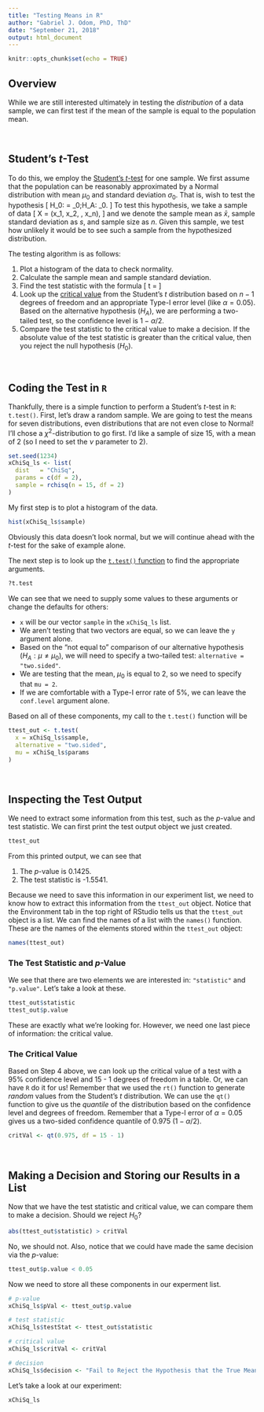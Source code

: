 ```yaml
---
title: "Testing Means in R"
author: "Gabriel J. Odom, PhD, ThD"
date: "September 21, 2018"
output: html_document
---
```


```r
knitr::opts_chunk$set(echo = TRUE)
```

## Overview
While we are still interested ultimately in testing the *distribution* of a data sample, we can first test if the mean of the sample is equal to the population mean.

</br>

## Student's $t$-Test
To do this, we employ the [Student's $t$-test](https://en.wikipedia.org/wiki/Student%27s_t-test) for one sample. We first assume that the population can be reasonably approximated by a Normal distribution with mean $\mu_0$ and standard deviation $\sigma_0$. That is, wish to test the hypothesis
\[
H_0: \mu = \mu_0;\quad H_A: \mu \ne \mu_0.
\]
To test this hypothesis, we take a sample of data
\[
X = (x_1, x_2, \ldots, x_n),
\]
and we denote the sample mean as $\bar{x}$, sample standard deviation as $s$, and sample size as $n$. Given this sample, we test how unlikely it would be to see such a sample from the hypothesized distribution.

The testing algorithm is as follows:

1. Plot a histogram of the data to check normality.
2. Calculate the sample mean and sample standard deviation.
3. Find the test statistic with the formula
\[
t = \frac{\bar{x} - \mu}{s/\sqrt{n}}
\]
4. Look up the [critical value](http://www.sjsu.edu/faculty/gerstman/StatPrimer/t-table.pdf) from the Student's $t$ distribution based on $n - 1$ degrees of freedom and an appropriate Type-I error level (like $\alpha = 0.05$). Based on the alternative hypothesis ($H_A$), we are performing a two-tailed test, so the confidence level is $1 - \alpha/2$.
5. Compare the test statistic to the critical value to make a decision. If the absolute value of the test statistic is greater than the critical value, then you reject the null hypothesis ($H_0$).

</br>

## Coding the Test in `R`
Thankfully, there is a simple function to perform a Student's $t$-test in `R`: `t.test()`. First, let's draw a random sample. We are going to test the means for seven distributions, even distributions that are not even close to Normal! I'll chose a $\chi^2$-distribution to go first. I'd like a sample of size 15, with a mean of 2 (so I need to set the $\nu$ parameter to 2).
```r
set.seed(1234)
xChiSq_ls <- list(
  dist   = "ChiSq",
  params = c(df = 2),
  sample = rchisq(n = 15, df = 2)
)
```

My first step is to plot a histogram of the data.
```r
hist(xChiSq_ls$sample)
```

Obviously this data doesn't look normal, but we will continue ahead with the $t$-test for the sake of example alone. 

The next step is to look up the [`t.test()` function](https://www.rdocumentation.org/packages/stats/versions/3.5.1/topics/t.test) to find the appropriate arguments.
```r
?t.test
```

We can see that we need to supply some values to these arguments or change the defaults for others:

- `x` will be our vector `sample` in the `xChiSq_ls` list.
- We aren't testing that two vectors are equal, so we can leave the `y` argument alone.
- Based on the "not equal to" comparison of our alternative hypothesis ($H_A: \mu \ne \mu_0$), we will need to specify a two-tailed test: `alternative = "two.sided"`.
- We are testing that the mean, $\mu_0$ is equal to 2, so we need to specify that `mu = 2`.
- If we are comfortable with a Type-I error rate of 5%, we can leave the `conf.level` argument alone.

Based on all of these components, my call to the `t.test()` function will be
```r
ttest_out <- t.test(
  x = xChiSq_ls$sample,
  alternative = "two.sided",
  mu = xChiSq_ls$params
)
```

</br>

## Inspecting the Test Output
We need to extract some information from this test, such as the $p$-value and test statistic. We can first print the test output object we just created.
```r
ttest_out
```
From this printed output, we can see that

1. The $p$-value is 0.1425.
2. The test statistic is -1.5541.

Because we need to save this information in our experiment list, we need to know how to extract this information from the `ttest_out` object. Notice that the Environment tab in the top right of RStudio tells us that the `ttest_out` object is a list. We can find the names of a list with the `names()` function. These are the names of the elements stored within the `ttest_out` object:
```r
names(ttest_out)
```

### The Test Statistic and $p$-Value
We see that there are two elements we are interested in: `"statistic"` and `"p.value"`. Let's take a look at these.
```r
ttest_out$statistic
ttest_out$p.value
```

These are exactly what we're looking for. However, we need one last piece of information: the critical value.

### The Critical Value
Based on Step 4 above, we can look up the critical value of a test with a 95% confidence level and 15 - 1 degrees of freedom in a table. Or, we can have `R` do it for us! Remember that we used the `rt()` function to generate *random* values from the Student's $t$ distribution. We can use the `qt()` function to give us the *quantile* of the distribution based on the confidence level and degrees of freedom. Remember that a Type-I error of $\alpha = 0.05$ gives us a two-sided confidence quantile of 0.975 ($1 - \alpha/2$).
```r
critVal <- qt(0.975, df = 15 - 1)
```

</br>

## Making a Decision and Storing our Results in a List
Now that we have the test statistic and critical value, we can compare them to make a decision. Should we reject $H_0$?
```r
abs(ttest_out$statistic) > critVal
```

No, we should not. Also, notice that we could have made the same decision via the $p$-value: 
```r
ttest_out$p.value < 0.05
```

Now we need to store all these components in our experment list.
```r
# p-value
xChiSq_ls$pVal <- ttest_out$p.value

# test statistic
xChiSq_ls$testStat <- ttest_out$statistic

# critical value
xChiSq_ls$critVal <- critVal

# decision
xChiSq_ls$decision <- "Fail to Reject the Hypothesis that the True Mean Equals 2"
```

Let's take a look at our experiment:
```r
xChiSq_ls
```